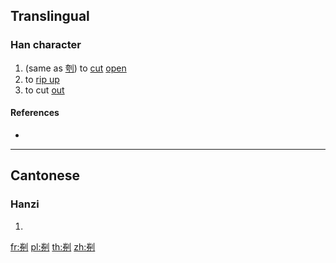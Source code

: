 {{character info/new}}
==Translingual==

===Han character===
{{Han char|rn=18|rad=刀|as=08|sn=10|four=|canj=FHLN|ids=⿰券刂}}

# (same as [[刳]]) to [[cut]] [[open]]
# to [[rip up]]
# to cut [[out]]

====References====
* {{Han ref|kx=0141.150|hdz=10345.030|uh=34EC|ud=13548}}

----

==Cantonese==

===Hanzi===
{{yue-hanzi|jyut=[[fu1]]|y=fu1}}

# {{defn|lang=yue|sort=刀08}}

[[fr:㓬]]
[[pl:㓬]]
[[th:㓬]]
[[zh:㓬]]
